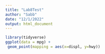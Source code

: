 ```yaml
---
title: "Lab8Test"
author: "Sabb"
date: "12/1/2022"
output: html_document
---
```


```r
library(tidyverse)
ggplot(data = mpg) +
 geom_point(mapping = aes(x=displ, y=hwy))
```



